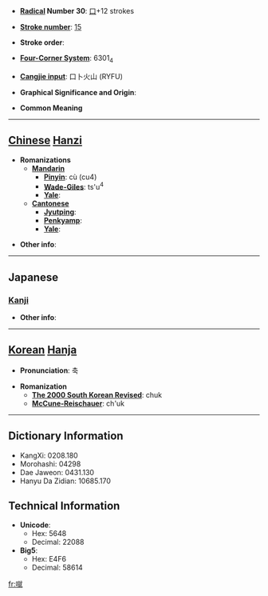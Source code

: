 * '''[[Wiktionary:Chinese radical index| Radical]] Number 30''': [[Wiktionary:Chinese radical index 口|口]]+12 strokes

* '''[[Wiktionary:Chinese total strokes index|Stroke number]]''': [[Wiktionary:Chinese total strokes index 15|15]]

* '''Stroke order''': 

* '''[[Wiktionary:Chinese four corner index|Four-Corner System]]''': 6301<sub>4</sub>

* '''[[Wiktionary:Chinese Cangjie index|Cangjie input]]''': 口卜火山 (RYFU)

* '''Graphical Significance and Origin''': 

* '''Common Meaning'''

----

== [[Chinese]] [[Hanzi]] ==

* '''Romanizations'''
** '''[[Mandarin]]'''
*** '''[[Pinyin]]''': cù (cu4)
*** '''[[Wade-Giles]]''': ts'u<sup>4</sup>
*** '''[[Yale]]''': 
** '''[[Cantonese]]'''
*** '''[[Jyutping]]''':
*** '''[[Penkyamp]]''': 
*** '''[[Yale]]''': 

* '''Other info''': 

----

==Japanese==
===[[Kanji]]===
{{kanji|on readings=[[しゅく]] (shuku), [[そう]] (sō), [[こう]] (kō), [[ごう]] (gō)
|kun readings=[[こえ]] (koe), [[くらう]] (kurau), [[やわらか]] (yawaraka)
}}

* '''Other info''':  

----

== [[Korean]] [[Hanja]] ==

* '''Pronunciation''': 축

* '''Romanization'''
** '''[[The 2000 South Korean Revised Romanization|The 2000 South Korean Revised]]''': chuk
** '''[[McCune-Reischauer]]''': ch'uk

----

== Dictionary Information ==

* KangXi: 0208.180
* Morohashi: 04298
* Dae Jaweon: 0431.130
* Hanyu Da Zidian: 10685.170

== Technical Information ==

* '''Unicode''':
** Hex: 5648
** Decimal: 22088
* '''Big5''':
** Hex: E4F6
** Decimal: 58614

[[fr:噈]]